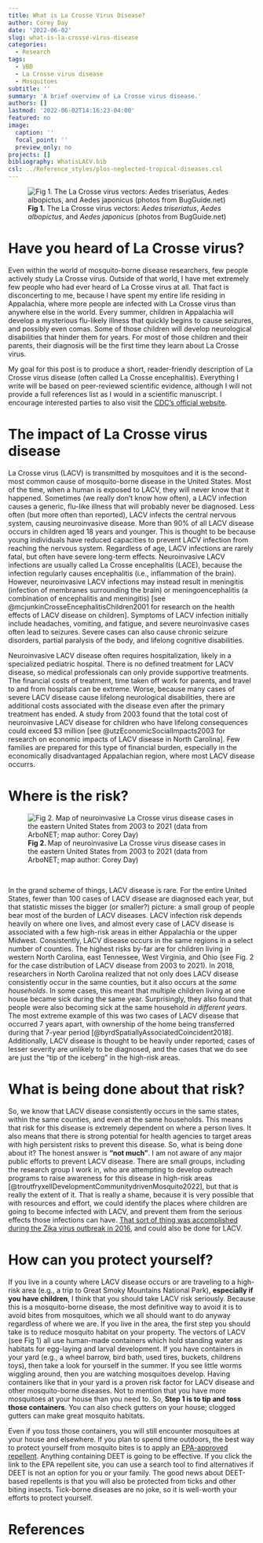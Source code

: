```yaml
---
title: What is La Crosse Virus Disease?
author: Corey Day
date: '2022-06-02'
slug: what-is-la-crosse-virus-disease
categories:
  - Research
tags:
  - VBD
  - La Crosse virus disease
  - Mosquitoes
subtitle: ''
summary: 'A brief overview of La Crosse virus disease.'
authors: []
lastmod: '2022-06-02T14:16:23-04:00'
featured: no
image:
  caption: ''
  focal_point: ''
  preview_only: no
projects: []
bibliography: WhatisLACV.bib
csl: ../Reference_styles/plos-neglected-tropical-diseases.csl
---
```


![**Fig 1.** The La Crosse virus vectors: _Aedes triseriatus_, _Aedes albopictus_, and _Aedes japonicus_ (photos from BugGuide.net) ](images/LACV_vectors.png)

# Have you heard of La Crosse virus? 

Even within the world of mosquito-borne disease researchers, few people actively study La Crosse virus. Outside of that world, I have met extremely few people who had ever heard of La Crosse virus at all. That fact is disconcerting to me, because I have spent my entire life residing in Appalachia, where more people are infected with La Crosse virus than anywhere else in the world. Every summer, children in Appalachia will develop a mysterious flu-likely illness that quickly begins to cause seizures, and possibly even comas. Some of those children will develop neurological disabilities that hinder them for years. For most of those children and their parents, their diagnosis will be the first time they learn about La Crosse virus. 

My goal for this post is to produce a short, reader-friendly description of La Crosse virus disease (often called La Crosse encephalitis). Everything I write will be based on peer-reviewed scientific evidence, although I will not provide a full references list as I would in a scientific manuscript. I encourage interested parties to also visit the [CDC's official website](https://www.cdc.gov/lac/index.html). 

# The impact of La Crosse virus disease 

La Crosse virus (LACV) is transmitted by mosquitoes and it is the second-most common cause of mosquito-borne disease in the United States.  Most of the time, when a human is exposed to LACV, they will never know that it happened. Sometimes (we really don't know how often), a LACV infection causes a generic, flu-like illness that will probably never be diagnosed. Less often (but more often than reported), LACV infects the central nervous system, causing neuroinvasive disease. More than 90% of all LACV disease occurs in children aged 18 years and younger. This is thought to be because young individuals have reduced capacities to prevent LACV infection from reaching the nervous system. Regardless of age, LACV infections are rarely fatal, but often have severe long-term effects. Neuroinvasive LACV infections are usually called La Crosse encephalitis (LACE), because the infection regularly causes encephalitis (i.e., inflammation of the brain). However, neuroinvasive LACV infections may instead result in  meningitis (infection of membranes surrounding the brain) or meningoencephalitis (a combination of encephalitis and meningitis) [see @mcjunkinCrosseEncephalitisChildren2001 for research on the health effects of LACV disease on children]. Symptoms of LACV infection initially include headaches, vomiting, and fatigue, and severe neuroinvasive cases often lead to seizures. Severe cases can also cause chronic seizure disorders, partial paralysis of the body, and lifelong cognitive disabilities. 

Neuroinvasive LACV disease often requires hospitalization, likely in a specialized pediatric hospital. There is no defined treatment for LACV disease, so medical professionals can only provide supportive treatments. The financial costs of treatment, time taken off work for parents, and travel to and from hospitals can be extreme. Worse, because many cases of severe LACV disease cause lifelong neurological disabilities, there are additional costs associated with the disease even after the primary treatment has ended. A study from 2003 found that the total cost of neuroinvasive LACV disease for children who have lifelong consequences could exceed $3 million [see @utzEconomicSocialImpacts2003 for research on economic impacts of LACV disease in North Carolina]. Few families are prepared for this type of financial burden, especially in the economically disadvantaged Appalachian region, where most LACV disease occurrs. 

# Where is the risk?

![**Fig 2. ** Map of neuroinvasive La Crosse virus disease cases in the eastern United States from 2003 to 2021 (data from ArboNET; map author: Corey Day)](images/La Crosse cases 2003 to 2021.png)

\

In the grand scheme of things, LACV disease is rare. For the entire United States, fewer than 100 cases of LACV disease are diagnosed each year, but that statistic misses the bigger (or smaller?) picture: a small group of people bear most of the burden of LACV diseases. LACV infection risk depends heavily on where one lives, and almost every case of LACV disease is associated with a few high-risk areas in either Appalachia or the upper Midwest. Consistently, LACV disease occurs in the same regions in a select number of counties. The highest risks by-far are for children living in western North Carolina, east Tennessee, West Virginia, and Ohio (see Fig. 2 for the case distribution of LACV disease from 2003 to 2021). In 2018, researchers in North Carolina realized that not only does LACV disease consistently occur in the same counties, but it also occurs at the _same households_. In some cases, this meant that multiple children living at one house became sick during the same year. Surprisingly, they also found that people were also becoming sick at the same household _in different years_. The most extreme example of this was two cases of LACV disease that occurred 7 years apart, with ownership of the home being transferred during that 7-year period [@byrdSpatiallyAssociatedCoincident2018]. Additionally, LACV disease is thought to be heavily under reported; cases of lesser severity are unlikely to be diagnosed, and the cases that we do see are just the "tip of the iceberg" in the high-risk areas. 

# What is being done about that risk? 

So, we know that LACV disease consistently occurs in the same states, within the same counties, and even at the same households. This means that risk for this disease is extremely dependent on where a person lives. It also means that there is strong potential for health agencies to target areas with high persistent risks to prevent this disease. So, what is being done about it? The honest answer is **"not much"**. I am not aware of any major public efforts to prevent LACV disease. There are small groups, including the research group I work in, who are attempting to develop outreach programs to raise awareness for this disease in high-risk areas [@troutfryxellDevelopmentCommunitydrivenMosquito2022], but that is really the extent of it. That is really a shame, because it is very possible that with resources and effort, we could identify the places where children are going to become infected with LACV, and prevent them from the serious effects those infections can have. [That sort of thing was accomplished during the Zika virus outbreak in 2016](https://wwwnc.cdc.gov/eid/article/26/5/19-1606_article), and could also be done for LACV. 


# How can you protect yourself?

If you live in a county where LACV disease occurs or are traveling to a high-risk area (e.g., a trip to Great Smoky Mountains National Park), **especially if you have children**, I think that you should take LACV risk seriously. Because this is a mosquito-borne disease, the most definitive way to avoid it is to avoid bites from mosquitoes, which we all should want to do anyway regardless of where we are. If you live in the area, the first step you should take is to reduce mosquito habitat on your property. The vectors of LACV (see Fig 1) all use human-made containers which hold standing water as habitats for egg-laying and larval development. If you have containers in your yard (e.g., a wheel barrow, bird bath, used tires, buckets, childrens toys), then take a look for yourself in the summer. If you see little worms wiggling around, then you are watching mosquitoes develop. Having containers like that in your yard is a proven risk factor for LACV disease and other mosquito-borne diseases. Not to mention that you have more mosquitoes at your house than you need to. So, **Step 1 is to tip and toss those containers**. You can also check gutters on your house; clogged gutters can make great mosquito habitats. 

Even if you toss those containers, you will still encounter mosquitoes at your house and elsewhere. If you plan to spend time outdoors, the best way to protect yourself from mosquito bites is to apply an [EPA-approved repellent](https://www.epa.gov/insect-repellents/find-repellent-right-you). Anything containing DEET is going to be effective. If you click the link to the EPA repellent site, you can use a search tool to find alternatives if DEET is not an option for you or your family. The good news about DEET-based repellents is that you will also be protected from ticks and other biting insects. Tick-borne diseases are no joke, so it is well-worth your efforts to protect yourself. 

# References 

<div id="refs"></div>
